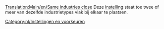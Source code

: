 [[Translation:Main/en/Same industries close]]
Deze [[Main/en/geavanceerde instellingen/Economie/Nl#Industrieën van hetzelfde type vlak bij elkaar bouwen toestaan|instelling]] staat toe twee of meer van dezelfde industrietypes vlak bij elkaar te plaatsen.

[[Category:nl/Instellingen en voorkeuren]]
{{nl/Aanzet}}